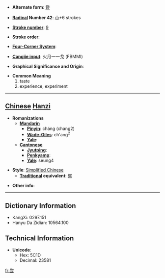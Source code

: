 * '''Alternate form''': [[嘗]]

* '''[[Wiktionary:Chinese radical index| Radical]] Number 42''': [[Wiktionary:Chinese radical index 小|小]]+6 strokes

* '''[[Wiktionary:Chinese total strokes index|Stroke number]]''': [[Wiktionary:Chinese total strokes index 9|9]]

* '''Stroke order''': 

* '''[[Wiktionary:Chinese four corner index|Four-Corner System]]''': 

* '''[[Wiktionary:Chinese Cangjie index|Cangjie input]]''': 火月一一戈 (FBMMI)

* '''Graphical Significance and Origin''': 

* '''Common Meaning'''
*#taste
*# experience, experiment


----

== [[Chinese]] [[Hanzi]] ==

* '''Romanizations'''
** '''[[Mandarin]]'''
*** '''[[Pinyin]]''': cháng (chang2)
*** '''[[Wade-Giles]]''': ch'ang<sup>2</sup>
*** '''[[Yale]]''': 
** '''[[Cantonese]]'''
*** '''[[Jyutping]]''':
*** '''[[Penkyamp]]''': 
*** '''[[Yale]]''': seung4

* '''Style''': [[Simplified Chinese]] 
** '''[[Traditional Chinese|Traditional]] equivalent''': [[嘗]]

* '''Other info''': 

----

== Dictionary Information ==

* KangXi: 0297.151
* Hanyu Da Zidian: 10564.100

== Technical Information ==

* '''Unicode''':
** Hex: 5C1D
** Decimal: 23581

[[fr:尝]]